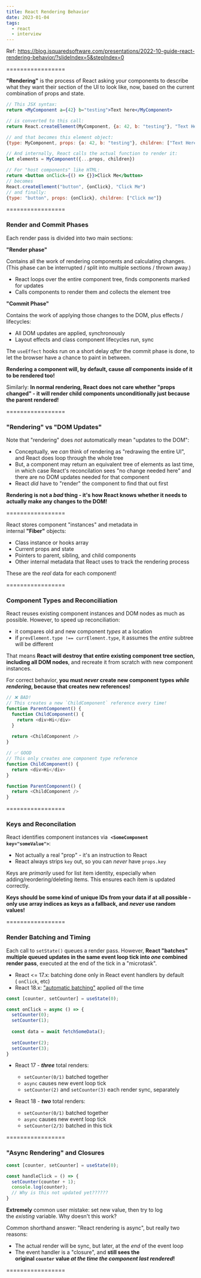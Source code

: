 ```yaml
---
title: React Rendering Behavior
date: 2023-01-04
tags:
  - react
  - interview
---
```

Ref: <https://blog.isquaredsoftware.com/presentations/2022-10-guide-react-rendering-behavior/?slideIndex=5&stepIndex=0>

=================

**"Rendering"** is the process of React asking your components to describe what they want their section of the UI to look like, now, based on the current combination of props and state.

```jsx
// This JSX syntax:
return <MyComponent a={42} b="testing">Text here</MyComponent>

// is converted to this call:
return React.createElement(MyComponent, {a: 42, b: "testing"}, "Text Here")

// and that becomes this element object:
{type: MyComponent, props: {a: 42, b: "testing"}, children: ["Text Here"]}

// And internally, React calls the actual function to render it:
let elements = MyComponent({...props, children})

// For "host components" like HTML:
return <button onClick={() => {}}>Click Me</button> 
// becomes
React.createElement("button", {onClick}, "Click Me")
// and finally:
{type: "button", props: {onClick}, children: ["Click me"]}
```

=================

### Render and Commit Phases

Each render pass is divided into two main sections:

**"Render phase"**

Contains all the work of rendering components and calculating changes. (This phase can be interrupted / split into multiple sections / thrown away.)

* React loops over the entire component tree, finds components marked for updates
* Calls components to render them and collects the element tree

**"Commit Phase"**

Contains the work of applying those changes to the DOM, plus effects / lifecycles:

* All DOM updates are applied, synchronously
* Layout effects and class component lifecycles run, sync

The `useEffect` hooks run on a short delay *after* the commit phase is done, to let the browser have a chance to paint in between.

**Rendering a component will, by default, cause *all* components inside of it to be rendered too!**

Similarly: **In normal rendering, React does not care whether "props changed" - it will render child components unconditionally just because the parent rendered!**

=================

### "Rendering" vs "DOM Updates"

Note that "rendering" does *not* automatically mean "updates to the DOM":

* Conceptually, we *can* think of rendering as "redrawing the entire UI", and React does loop through the whole tree
* But, a component may return an equivalent tree of elements as last time, in which case React's reconcilation sees "no change needed here" and there are no DOM updates needed for that component
* React *did* have to "render" the component to find that out first

**Rendering is not a *bad* thing - it's how React knows whether it needs to actually make any changes to the DOM!**

=================

React stores component "instances" and metadata in internal **"Fiber"** objects:

* Class instance or hooks array
* Current props and state
* Pointers to parent, sibling, and child components
* Other internal metadata that React uses to track the rendering process

These are the *real* data for each component!

=================

### Component Types and Reconciliation

React reuses existing component instances and DOM nodes as much as possible. However, to speed up reconciliation:

* it compares old and new component *types* at a location
* if `prevElement.type !== currElement.type`, it assumes the *entire* subtree will be different

That means **React will destroy that entire existing component tree section, including all DOM nodes**, and recreate it from scratch with new component instances.

For correct behavior, **you must *never* create new component types *while rendering*, because that creates new references!**

```javascript
// ❌ BAD!
// This creates a new `ChildComponent` reference every time!
function ParentComponent() {
  function ChildComponent() {    
    return <div>Hi</div>
  }
  
  return <ChildComponent />
}

// ✅ GOOD
// This only creates one component type reference
function ChildComponent() {
  return <div>Hi</div>
}

function ParentComponent() {
  return <ChildComponent />
}
```

=================

### Keys and Reconcilation

React identifies component instances via  **`<SomeComponent key="someValue">`**:

* Not actually a real "prop" - it's an instruction to React
* React always strips `key` out, so you can *never* have `props.key`

Keys are *primarily* used for list item identity, especially when adding/reordering/deleting items. This ensures each item is updated correctly.

**Keys should be some kind of unique IDs from your data if at all possible - only use array indices as keys as a fallback, and *never* use random values!**

=================

### Render Batching and Timing

Each call to `setState()` queues a render pass. However, **React "batches" multiple queued updates in the same event loop tick into *one* combined render pass**, executed at the end of the tick in a "microtask". 

* React <= 17.x: batching done only in React event handlers by default ( `onClick`, etc)
* React 18.x: ["automatic batching"](https://github.com/reactwg/react-18/discussions/21) applied *all* the time

```javascript
const [counter, setCounter] = useState(0);

const onClick = async () => {
  setCounter(0);
  setCounter(1);
  
  const data = await fetchSomeData();
  
  setCounter(2);
  setCounter(3);
}
```

* React 17 - ***three*** total renders:

  * `setCounter(0/1)` batched together
  * `async` causes new event loop tick
  * `setCounter(2)` and `setCounter(3)` each render sync, separately
* React 18 - ***two*** total renders:

  * `setCounter(0/1)` batched together
  * `async` causes new event loop tick
  * `setCounter(2/3)` batched in this tick

=================

### "Async Rendering" and Closures

```javascript
const [counter, setCounter] = useState(0);

const handleClick = () => {
  setCounter(counter + 1);
  console.log(counter);
  // Why is this not updated yet??????
}
```

**Extremely** common user mistake: set new value, then try to log the *existing* variable. Why doesn't this work?

Common shorthand answer: "React rendering is async", but really two reasons:

* The actual render will be sync, but later, at the *end* of the event loop
* The event handler is a "closure", and **still sees the original `counter` value *at the time the component last rendered*!**

=================